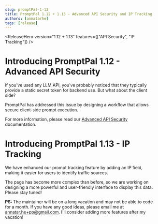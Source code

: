 ```yaml
---
slug: promptPal-1-13
title: PromptPal 1.12 + 1.13 - Advanced API Security and IP Tracking
authors: [annatarhe]
tags: [release]
---
```



<ReleaseHero version="1.12 + 1.13" features={["API Security", "IP Tracking"]} />

# Introducing PromptPal 1.12 - Advanced API Security

If you've used any LLM API, you've probably noticed that they typically provide a static secret token for backend use. But what about the client side?

PromptPal has addressed this issue by designing a workflow that allows secure client-side prompt execution.

For more information, please read our [Advanced API Security](https://promptpal.github.io/docs/developer-tools/Advanced%20API%20Security) documentation.

# Introducing PromptPal 1.13 - IP Tracking

We have enhanced our prompt tracking feature by adding an IP field, making it easier for users to identify traffic sources.

The page has become more complex than before, so we are working on designing a more powerful and user-friendly interface to display this data. Please stay tuned!

**PS:** The maintainer will be on a long vacation and may not be able to code for a month. If you have any good ideas, please email me at annatar.he+pp@gmail.com. I'll consider adding more features after my vacation!